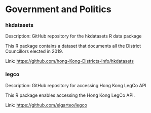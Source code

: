 # Government and Politics

### hkdatasets

Description: GitHub repository for the hkdatasets R data package

This R package contains a dataset that documents all the District Councillors elected in  2019.

Link: <https://github.com/hong-Kong-Districts-Info/hkdatasets>

###  legco

Description: GitHub repository for accessing Hong Kong LegCo API

This R package enables accessing the Hong Kong LegCo API.

Link: <https://github.com/elgarteo/legco>
